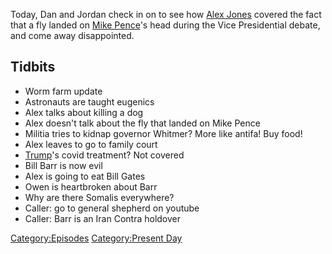 {{DEFAULTSORT:
    #_EPISODE_0490:October 9, 2020
}}{{Episode
    | title           = October 9, 2020
    | caption         = Listen to this episode on [https://knowledgefight.libsyn.com/490-october-9-2020 Libsyn] [https://open.spotify.com/episode/5W76RwwlX46qIiKfQiIzdw Spotify], Read the [[Transcript/490: October 9, 2020|Unofficial Transcript]]
    | episodeNumber   = 490
    | length          = 00:41:51
    | airDate         = October 12, 2020
    | coverageDate    = October 9, 2020
    | episodeType     = [[:Category:Present Day|Present Day]]
    | appearance      = [[Gretchen Whitmer]], [[Bill Barr]], [[Bill Gates]]
    | previousEpisode = [[489: October 2-4, 2020]]
    | nextEpisode     = [[491: October 12, 2020]]
}}

{{Stub}}

Today, Dan and Jordan check in on to see how [[Alex Jones]] covered the fact that a fly landed on [[Mike Pence]]'s head during the Vice Presidential debate, and come away disappointed.

==Tidbits==

*Worm farm update
*Astronauts are taught eugenics
*Alex talks about killing a dog
*Alex doesn't talk about the fly that landed on Mike Pence
*Militia tries to kidnap governor Whitmer? More like antifa! Buy food!
*Alex leaves to go to family court
*[[Donald Trump|Trump]]'s covid treatment? Not covered
*Bill Barr is now evil
*Alex is going to eat Bill Gates
*Owen is heartbroken about Barr
*Why are there Somalis everywhere?
*Caller: go to general shepherd on youtube
*Caller: Barr is an Iran Contra holdover

[[Category:Episodes]]
[[Category:Present Day]]
